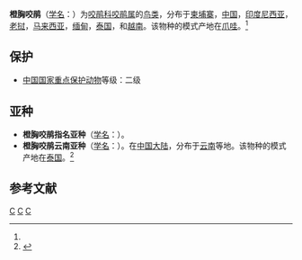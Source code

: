 {{Speciesbox 
| taxon = Harpactes oreskios 
| status = LC
| status_system = iucn3.1
| status_ref = <ref name="iucn">{{IUCN2010 | version = 2010.2 |assessors=[[BirdLife_International|BirdLife International]] | year=2009|id=142077|title=Harpactes oreskios|downloaded=2010-09-02}}</ref>
| image = HarpactesDalitensisKeulemans.jpg
| image_caption = [[婆罗洲|婆罗洲]]亚种''H. o. dulitensis'' ，[[John_Gerrard_Keulemans|Keulemans]]做画, 1892
| authority = Temminck, 1823<ref name='id2287'>{{cite web| url =http://www.bioinfo.cn/db05/BjdwSpecies.php?action=view&id=2287| title =橙胸咬鹃| work =《中国动物物种编目数据库》| publisher =中国科学院微生物研究所| author =中国科学院动物研究所| accessdate =2009-04-04| deadurl =yes| archiveurl =https://web.archive.org/web/20160305050735/http://www.bioinfo.cn/db05/BjdwSpecies.php?action=view&id=2287| archivedate =2016-03-05}}</ref>
| synonyms = *''Harpactes dulitensis''
}}

'''橙胸咬鹃'''（[[学名|学名]]：{{lang|la|''Harpactes oreskios''}}）为[[咬鹃科|咬鹃科]][[咬鹃属|咬鹃属]]的[[鸟类|鸟类]]，分布于[[柬埔寨|柬埔寨]]，[[中国|中国]]，[[印度尼西亚|印度尼西亚]]，[[老挝|老挝]]，[[马来西亚|马来西亚]]，[[缅甸|缅甸]]，[[泰国|泰国]]，和[[越南|越南]]。该物种的模式产地在[[爪哇|爪哇]]。<ref name='id2287'/>

==保护==
*[[中國國家重點保護野生動物名錄|中国国家重点保护动物]]等级：二级

==亚种==
*'''橙胸咬鹃指名亚种'''（[[学名|学名]]：{{lang|la|''Harpactes oreskios oreskios''}}）。
*'''橙胸咬鹃云南亚种'''（[[学名|学名]]：{{lang|la|''Harpactes oreskios stellae''}}）。在[[中国大陆|中国大陆]]，分布于[[云南|云南]]等地。该物种的模式产地在[[泰国|泰国]]。<ref name='id2288'>{{cite web| url =http://www.bioinfo.cn/db05/BjdwSpecies.php?action=view&id=2288| title =橙胸咬鹃云南亚种| work =《中国动物物种编目数据库》| publisher =中国科学院微生物研究所| author =中国科学院动物研究所| accessdate =2009-04-04| deadurl =yes| archiveurl =https://web.archive.org/web/20160305050556/http://www.bioinfo.cn/db05/BjdwSpecies.php?action=view&id=2288| archivedate =2016-03-05}}</ref>

== 参考文献 ==
{{reflist}}
{{commons|Harpactes  oreskios}}

{{Wikispecies|Harpactes oreskios}}
{{Taxonbar|from=Q1270238}}

[[Category:咬鹃属|C]]
[[Category:云南动物|C]]
[[Category:中国国家二级保护动物|C]]


{{bird-stub}}